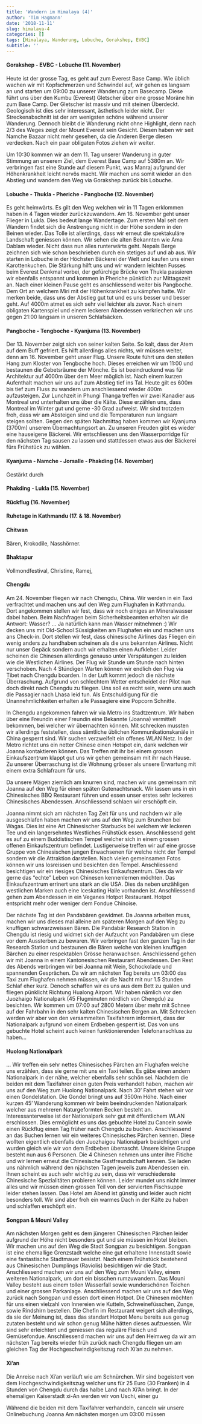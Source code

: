 ```yaml
---
title: 'Wandern im Himalaya (4)'
author: 'Tim Hagmann'
date: '2018-11-11'
slug: himalaya-4
categories: []
tags: [Himalaya, Wanderung, Lobuche, Gorakshep, EVBC]
subtitle: ''
---
```


#### Gorakshep - EVBC - Lobuche (11. November)
Heute ist der grosse Tag, es geht auf zum Everest Base Camp. Wie üblich wachen wir mit Kopfschmerzen und Schwindel auf, wir gehen es langsam an und starten um 09:00 zu unserer Wanderung zum Basecamp. Diese führt uns über den Kumbu (Everest) Gletscher über eine grosse Moräne hin zum Base Camp. Der Gletscher ist massiv und mit steinen Überdeckt. Geologisch ist dies sehr interessant, ästhetisch leider nicht. Der Streckenabschnitt ist der am wenigsten schöne während unserer Wanderung. Dennoch bleibt die Wanderung nicht ohne Highlight, denn nach 2/3 des Weges zeigt der Mount Everest sein Gesicht. Diesen haben wir seit Namche Bazaar nicht mehr gesehen, da die Anderen Berge diesen verdecken. Nach ein paar obligaten Fotos ziehen wir weiter.

Um 10:30 kommen wir an dem 11. Tag unserer Wanderung in guter Stimmung an unserem Ziel, dem Everest Base Camp auf 5380m an. Wir verbringen fast eine Stunde auf diesem Punkt, was Manraj aufgrund der Höhenkrankheit leicht nervös macht. Wir machen uns somit wieder an den Abstieg und wandern den Weg via Gorakshep zurück bis Lobuche. 

#### Lobuche - Thukla - Pheriche - Pangboche (12. November)
Es geht heimwärts. Es gilt den Weg welchen wir in 11 Tagen erklommen haben in 4 Tagen wieder zurückzuwandern. Am 16. November geht unser Flieger in Lukla. Dies bedeut lange Wandertage. Zum ersten Mal seit dem Wandern findet sich die Anstrengung nicht in der Höhe sondern in den Beinen wieder. Das Tolle ist allerdings, dass wir erneut die spektakuläre Landschaft geniessen können. Wir sehen die alten Bekannten wie Ama Dablam wieder. Nicht dass nun alles runterwärts geht. Nepals Berge zeichnen sich wie schon beschrieben durch ein stetiges auf und ab aus. Wir starten in Lobuche in der Höchsten Bäckerei der Welt und kaufen uns einen Karottenkuchen. Die Stärkung hilft uns und wir wandern leichten Fusses beim Everest Denkmal vorbei, der gefürchige Brücke von Thukla passieren wir ebenfalls entspannt und kommen in Pheriche pünktlich zur Mittagszeit an. Nach einer kleinen Pause geht es anschliessend weiter bis Pangboche. Dem Ort an welchem Miri mit der Höhenkrankheit zu kämpfen hatte. Wir merken beide, dass uns der Abstieg gut tut und es uns besser und besser geht. Auf 4000m atmet es sich sehr viel leichter als zuvor. Nach einem obligaten Kartenspiel und einem leckeren Abendessen verkriechen wir uns gegen 21:00 langsam in unseren Schlafsäcken.

#### Pangboche - Tengboche - Kyanjuma (13. November)
Der 13. November zeigt sich von seiner kalten Seite. So kalt, dass der Atem auf dem Buff gefriert. Es hilft allerdings alles nichts, wir müssen weiter, denn am 16. November geht unser Flug. Unsere Route führt uns den steilen Hang zum Kloster von Tengboche hoch. Dieses erreichen wir um 11:00 und bestaunen die Gebetsräume der Mönche. Es ist beeindruckend was für Architektur auf 4000m über dem Meer möglich ist. Nach einem kurzen Aufenthalt machen wir uns auf zum Abstieg tief ins Tal. Heute gilt es 600m bis tief zum Fluss zu wandern um anschliessend wieder 400m aufzusteigen. Zur Lunchzeit in Phungi Thanga treffen wir zwei Kanadier aus Montreal und unterhalten uns über die Kälte. Diese erzählen uns, dass Montreal im Winter gut und gerne -30 Grad aufweist. Wir sind trotzdem froh, dass wir am Absteigen sind und die Temperaturen nun langsam steigen sollten. Gegen den späten Nachmittag haben kommen wir Kyanjuma (3700m) unserem Übernachtungsort an. Zu unseren Freuden gibt es wieder eine hauseigene Bäckerei. Wir entschliessen uns den Wasserporridge für den nächsten Tag sausen zu lassen und stattdessen etwas aus der Bäckerei fürs Frühstück zu wählen. 

#### Kyanjuma - Namche - Jorsalle - Phakding  (14. November)
Gestärkt durch 

#### Phakding - Lukla (15. November)

#### Rückflug (16. November)

#### Ruhetage in Kathmandu (17. & 18. November)

#### Chitwan 
Bären, Krokodile, Nasshörner.

#### Bhaktapur
Vollmondfestival, Christine, Ramej,


#### Chengdu
Am 24. November fliegen wir nach Chengdu, China. Wir werden in ein Taxi verfrachtet und machen uns auf den Weg zum Flughafen in Kathmandu. Dort angekommen stellen wir fest, dass wir noch einiges an Mineralwasser dabei haben. Beim Nachfragen beim Sicherheitsbeamten erhalten wir die Antwort: Wasser? ... Ja natürlich kann man Wasser mitnehmen :) Wir decken uns mit Old-School Süssigkeiten am Flughafen ein und machen uns ans Check-in. Dort stellen wir fest, dass chinesische Airlines das Fliegen ein wenig anders zu handhaben scheinen als die uns bekannten Airlines. Nicht nur unser Gepäck sondern auch wir erhalten einen Aufkleber. Leider scheinen die Chinesen allerdings genauso unter Verspätungen zu leiden wie die Westlichen Airlines. Der Flug wir Stunde um Stunde nach hinten verschoben. Nach 4 Stündigen Warten können wir endlich den Flug via Tibet nach Chengdu boarden. In der Luft kommt jedoch die nächste Überraschung. Aufgrund von schlechtem Wetter entscheidet der Pilot nun doch direkt nach Chengdu zu fliegen. Uns soll es recht sein, wenn uns auch die Passagier nach Lhasa leid tun. Als Entschuldigung für die Unannehmlichkeiten erhalten alle Passagiere eine Popcorn Schnitte. 

In Chengdu angekommen fahren wir via Metro ins Stadtzentrum. Wir haben über eine Freundin einer Freundin eine Bekannte (Joanna) vermittelt bekommen, bei welcher wir übernachten können. Mit schrecken mussten wir allerdings feststellen, dass sämtliche üblichen Kommunikationskanäle in China gesperrt sind. Wir suchen verzweifelt ein offenes WLAN Netz. In der Metro richtet uns ein netter Chinese einen Hotspot ein, dank welchen wir Joanna kontaktieren können. Das Treffen mit ihr bei einem grossen Einkaufszentrum klappt gut uns wir gehen gemeinsam mit ihr nach Hause. Zu unserer Überraschung ist die Wohnung grösser als unsere Erwartung mit einem extra Schlafraum für uns.

Da unsere Mägen ziemlich am knurren sind, machen wir uns gemeinsam mit Joanna auf den Weg für einen späten Gutenachtsnack. Wir lassen uns in ein Chinesisches BBQ Restaurant führen und essen unser erstes sehr leckeres Chinesisches Abendessen. Anschliessend schlaen wir erschöpft ein.

Joanna nimmt sich am nächsten Tag Zeit für uns und nachdem wir alle ausgeschlafen haben machen wir uns auf den Weg zum Brunchen bei Wagas. Dies ist eine Art Chinesischer Starbucks bei welchem wir leckeren Tee und ein langersehntes Westliches Frühstück essen. Anschliessend geht es auf zu einem Buddistischen Tempel welcher sich in einem grossen offenen Einkaufszentrum befindet. Lustigerweise treffen wir auf eine grosse Gruppe von Chinesischen jungen Erwachsenen für welche nicht der Tempel sondern wir die Attraktion darstellen. Nach vielen gemeinsamen Fotos können wir uns losreissen und besichten den Tempel. Anschliessend besichtigen wir ein riesiges Chinesisches Einkaufszentrum. Dies da wir gerne das "echte" Leben von Chinesen kennenlernen möchten. Das Einkaufszentrum errinert uns stark an die USA. Dies da neben unzähligen westlichen Marken auch eine Iceskating Halle vorhanden ist. Anschliessend gehen zum Abendessen in ein Veganes Hotpot Restaurant. Hotpot entspricht mehr oder weniger dem Fondue Chinoise.

Der nächste Tag ist den Pandabären gewidmet. Da Joanna arbeiten muss, machen wir uns dieses mal alleine am späteren Morgen auf den Weg zu knuffigen schwarzweissen Bären. Die Pandabär Research Station in Chengdu ist riesig und widmet sich der Aufzucht von Pandabären um diese vor dem Aussterben zu bewaren. Wir verbringen fast den ganzen Tag in der Research Station und bestaunen die Bären welche von kleinen knuffigen Bärchen zu einer respektablen Grösse heranwachsen. Anschliessend gehen wir mit Joanna in einem Kantonesischen Restaurant Abendessen. Den Rest des Abends verbringen wir bei Joanna mit Wein, Schockolade und spannenden Gesprächen. Da wir am nächsten Tag bereits um 03:00 das Taxi zum Flughafen nehmen müssen, wir die Nacht mit nur 1.5 Stunden Schlaf eher kurz. Denoch schaffen wir es uns aus dem Bett zu quälen und fliegen pünklicht Richtung Hualong Airport. Wir haben nämlich vor den Juozhaigo Nationalpark (45 Flugminuten nördlich von Chengdu) zu besichten. Wir kommen um 07:00 auf 2800 Metern über mehr mit Schnee auf der Fahrbahn in den sehr kalten Chinesischen Bergen an. Mit Schrecken werden wir aber von den versammelten Taxifahrern informiert, dass der Nationalpark aufgrund von einem Erdbeben gesperrt ist. Das von uns gebuchte Hotel scheint auch keinen funktionierenden Telefonanschluss zu haben...

#### Huolong Nationalpark
... Wir treffen ein sehr nettes Chinesisches Pärchen am Flughafen welche uns erzählen, dass sie gerne mit uns ein Taxi teilen. Es gäbe einen andern Nationalpark in der nähe, welcher ebenfalls sehr schön sei. Nachdem die beiden mit dem Taxifahrer einen guten Preis verhandelt haben, machen wir uns auf den Weg zum Huolong Nationalpark. Nach 30' Fahrt stehen wir vor einen Gondelstation. Die Gondel bringt uns auf 3500m Höhe. Nach einer kurzen 45' Wanderung kommen wir beim beeindruckenden Nationalpark welcher aus mehreren Naturgeformten Becken besteht an. Interessanterweise ist der Nationalpark sehr gut mit öffentlichem WLAN erschlossen. Dies ermöglicht es uns das gebuchte Hotel zu Canceln sowie einen Rückflug einen Tag früher nach Chengdu zu buchen. Anschliessend an das Buchen lernen wir ein weiteres Chinesisches Pärchen kennen. Diese wollten eigentlich ebenfalls den Juozhaigou Nationalpark besichtigen und wurden gleich wie wir von dem Erdbeben überrascht. Unsere kleine Gruppe besteht nun aus 6 Personen. Die 4 Chinesen nehmen uns unter ihre Fitiche und wir lernen erneut die Chinesische Gastfreundschaft kennen. Sie laden uns nähmlich während den njächsten Tagen jeweils zum Abendessen ein. Ihnen scheint es auch sehr wichtig zu sein, dass wir verschiedenste Chinesische Spezialitäten probieren können. Leider mundet uns nicht immer alles und wir müssen einen grossen Teil von der servierten Fischsuppe leider stehen lassen. Das Hotel am Abend ist günstig und leider auch nicht besonders toll. Wir sind aber froh ein warmes Dach in der Kälte zu haben und schlaffen erschöpft ein.

#### Songpan & Mouni Valley
Am nächsten Morgen geht es dem jüngeren Chinesischen Pärchen leider aufgrund der Höhe nicht besonders gut und sie müssen im Hotel bleiben. Wir machen uns auf den Weg die Stadt Songpan zu besichtigen. Songpan ist eine ehemallige Grenzstadt welche eine gut erhaltene Innenstadt sowie eine fantastische Stadtmauer besistzt. Nach einem Frühstück bestehend aus Chinesischen Dumplings (Raviolis) besichtigen wir die Stadt. Anschliessend machen wir uns auf den Weg zum Mouni Valley, einem weiteren Nationalpark, um dort ein bisschen rumzuwandern. Das Mouni Valley besteht aus einem tollen Wasserfall sowie wunderschönen Teichen und einer grossen Parkanlage. Anschliessend machen wir uns auf den Weg zurück nach Songpan und essen dort einen Hotpot. Die Chinesen möchten für uns einen vielzahl von Innereien wie Kutteln, Schweinefüsschen, Zunge, sowie Rindshirn bestellen. Die Chefin im Restaurant weigert sich allerdings, da sie der Meinung ist, dass das standart Hotpot Menu bereits aus genug zutaten besteht und wir schon genug Mühe hätten dieses aufzuessen. Wir sind sehr erleichtert und geniessen das reguläre Fleisch und Gemüsefondue. Anschliessend machen wir uns auf den Heimweg da wir am nächsten Tag bereits wieder früh zurück nach Chengdu fliegen um am gleichen Tag der Hochgeschwindigkeitszug nach Xi'an zu nehmen.

#### Xi'an
Die Anreise nach Xi'an verläuft wie am Schnürchen. Wir sind begeistert von dem Hochgeschwindigkeitszug welcher uns für 25 Euro (30 Franken) in 4 Stunden von Chengdu durch das halbe Land nach Xi'An bringt. In der ehemaligen Kaiserstadt xi-An werden wir von Uschi, einer gu


Während die beiden mit dem Taxifahrer verhandeln, canceln wir unsere  Onlinebuchung 
Joanna Am nächsten morgen um 03:00 müssen






